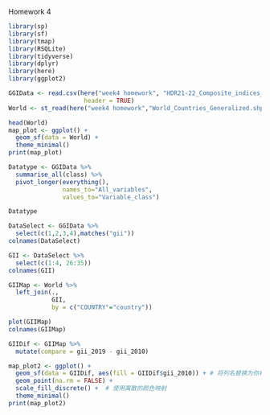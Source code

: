 ################ Homework 4 ###################
```r
library(sp)
library(sf)
library(tmap)
library(RSQLite)
library(tidyverse)
library(dplyr)
library(here)
library(ggplot2)
```
```r
GGIData <- read.csv(here("week4 homework", "HDR21-22_Composite_indices_complete_time_series.csv"),
                     header = TRUE)
World <- st_read(here("week4 homework","World_Countries_Generalized.shp"))
```
```r
head(World)
map_plot <- ggplot() +
  geom_sf(data = World) +
  theme_minimal()
print(map_plot)
```
```r
Datatype <- GGIData %>% 
  summarise_all(class) %>%
  pivot_longer(everything(), 
               names_to="All_variables", 
               values_to="Variable_class")

Datatype
```
```r
DataSelect <- GGIData %>%
  select(c(1,2,3,4),matches("gii"))
colnames(DataSelect)

GII <- DataSelect %>%
  select(c(1:4, 26:35))
colnames(GII)
```
```r
GIIMap <- World %>%
  left_join(.,
            GII,
            by = c("COUNTRY"="country"))

plot(GIIMap)
colnames(GIIMap)
```
```r
GIIDif <- GIIMap %>%
  mutate(compare = gii_2019 - gii_2010)

map_plot2 <- ggplot() +
  geom_sf(data = GIIDif, aes(fill = GIIDif$gii_2010)) + # 将列名替换为你希望绘制的属性列名
  geom_point(na.rm = FALSE) +
  scale_fill_discrete() +  # 使用离散的颜色映射
  theme_minimal()
print(map_plot2)

```

